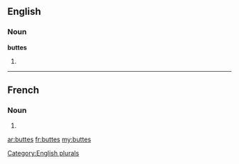 ==English==

===Noun===
'''buttes'''

# {{plural of|[[butte]]}}

[[Category:English plurals]]

----

==French==

===Noun===
{{infl|fr|plural}} {{f|p}}

# {{plural of|butte|lang=French}}

[[ar:buttes]]
[[fr:buttes]]
[[my:buttes]]
